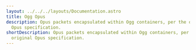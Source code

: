 ---
layout: ../../../layouts/Documentation.astro
title: Ogg Opus
description: Opus packets encapsulated within Ogg containers, per the original
  Opus specification.
shortDescription: Opus packets encapsulated within Ogg containers, per the
  original Opus specification.
---
